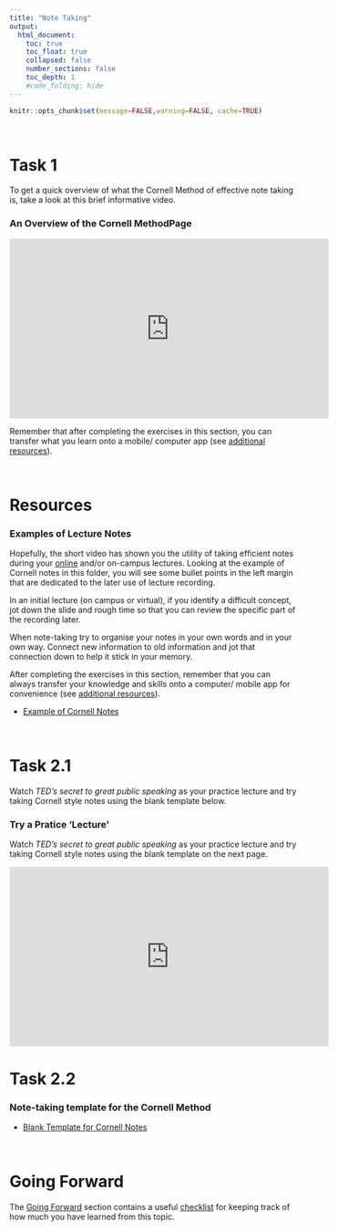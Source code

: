 ```yaml
---
title: "Note Taking"
output:
  html_document:
    toc: true
    toc_float: true
    collapsed: false
    number_sections: false
    toc_depth: 1
    #code_folding: hide
---
```


```r
knitr::opts_chunk$set(message=FALSE,warning=FALSE, cache=TRUE)
```

<br>

# Task 1

To get a quick overview of what the Cornell Method of effective note taking is, take a look at this brief informative video.

### An Overview of the Cornell MethodPage

<center>

<iframe width="560" height="315" src="https://www.youtube.com/embed/ErSjc1PEGKE" frameborder="0" allow="accelerometer; autoplay; encrypted-media; gyroscope; picture-in-picture" allowfullscreen></iframe>

</center>

Remember that after completing the exercises in this section, you can transfer what you learn onto a mobile/ computer app (see [additional resources](https://g33h3m.github.io/MakingtheMostofLectures/Additional_Resources.html)).

<br>

# Resources

### Examples of Lecture Notes

Hopefully, the short video has shown you the utility of taking efficient notes during your [online](https://grahamreidpsychology.github.io/MakingtheMostofLectures/Online_Learning.html) and/or on-campus lectures. Looking at the example of Cornell notes in this folder, you will see some bullet points in the left margin that are dedicated to the later use of lecture recording. 

In an initial lecture (on campus or virtual), if you identify a difficult concept, jot down the slide and rough time so that you can review the specific part of the recording later.

When note-taking try to organise your notes in your own words and in your own way. Connect new information to old information and jot that connection down to help it stick in your memory.

After completing the exercises in this section, remember that you can always transfer your knowledge and skills onto a computer/ mobile app for convenience (see [additional resources](https://grahamreidpsychology.github.io/MakingtheMostofLectures/Additional_Resources.html#note_taking)).

* [Example of Cornell Notes](downloads/Cornell_Notes_Example.pdf
)

<br>

# Task 2.1

Watch _TED's secret to great public speaking_ as your practice lecture and try taking Cornell style notes using the blank template below.

### Try a Pratice 'Lecture'

Watch _TED's secret to great public speaking_ as your practice lecture and try taking Cornell style notes using the blank template on the next page.

<center>

<iframe width="560" height="315" src="https://www.youtube.com/embed/-FOCpMAww28" frameborder="0" allow="accelerometer; autoplay; encrypted-media; gyroscope; picture-in-picture" allowfullscreen></iframe>

</center>

# Task 2.2

### Note-taking template for the Cornell Method

* [Blank Template for Cornell Notes](downloads/Cornell_Notes_Template.pdf)

<br>

# Going Forward

The [Going Forward](https://grahamreidpsychology.github.io/MakingtheMostofLectures/Going_Forward.html) section contains a useful [checklist](downloads/checklist.docx) for keeping track of how much you have learned from this topic.